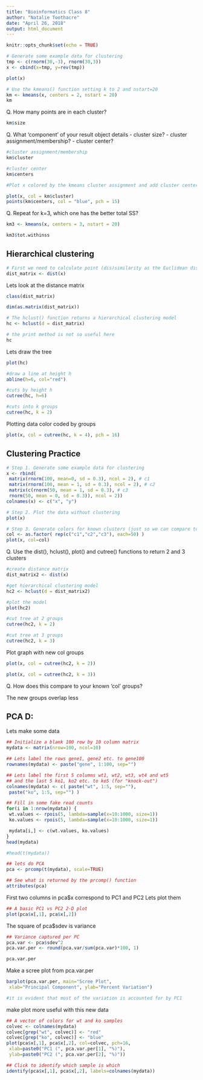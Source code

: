 ```yaml
---
title: "Bioinformatics Class 8"
author: "Natalie Toothacre"
date: "April 26, 2018"
output: html_document
---
```


```r
knitr::opts_chunk$set(echo = TRUE)
```



```r
# Generate some example data for clustering
tmp <- c(rnorm(30,-3), rnorm(30,3))
x <- cbind(x=tmp, y=rev(tmp))

plot(x)

```

```r
# Use the kmeans() function setting k to 2 and nstart=20
km <- kmeans(x, centers = 2, nstart = 20)
km

```

Q. How many points are in each cluster?
```r
km$size
```


Q. What ‘component’ of your result object details
 - cluster size?
 - cluster assignment/membership?
 - cluster center?
 
```r
#cluster assignment/membership
km$cluster

#cluster center
km$centers

```
 


 
```r
#Plot x colored by the kmeans cluster assignment and add cluster centers as blue points

plot(x, col = km$cluster)
points(km$centers, col = "blue", pch = 15)

```
 
 
Q. Repeat for k=3, which one has the better total SS?

```r
km3 <- kmeans(x, centers = 3, nstart = 20)

km3$tot.withinss
```



## Hierarchical clustering

```r
# First we need to calculate point (dis)similarity as the Euclidean distance between observations
dist_matrix <- dist(x)

```

Lets look at the distance matrix

```r
class(dist_matrix)
```

```r
dim(as.matrix(dist_matrix))
```


```r
# The hclust() function returns a hierarchical clustering model
hc <- hclust(d = dist_matrix)

# the print method is not so useful here
hc 


```

Lets draw the tree

```r
plot(hc)

#draw a line at height h
abline(h=6, col="red")

#cuts by height h
cutree(hc, h=6)

#cuts into k groups
cutree(hc, k = 2)
```


Plotting data color coded by groups

```r
plot(x, col = cutree(hc, k = 4), pch = 16)
```



## Clustering Practice

```r
# Step 1. Generate some example data for clustering
x <- rbind(
 matrix(rnorm(100, mean=0, sd = 0.3), ncol = 2), # c1
 matrix(rnorm(100, mean = 1, sd = 0.3), ncol = 2), # c2
 matrix(c(rnorm(50, mean = 1, sd = 0.3), # c3
 rnorm(50, mean = 0, sd = 0.3)), ncol = 2))
colnames(x) <- c("x", "y")

```


```r
# Step 2. Plot the data without clustering
plot(x)

```


```r
# Step 3. Generate colors for known clusters (just so we can compare to hclust results)
col <- as.factor( rep(c("c1","c2","c3"), each=50) )
plot(x, col=col)


```

Q. Use the dist(), hclust(), plot() and cutree() functions to return 2 and 3 clusters

```r
#create distance matrix
dist_matrix2 <- dist(x)

#get hierarchical clustering model
hc2 <- hclust(d = dist_matrix2)

#plot the model
plot(hc2)


```


```r
#cut tree at 2 groups
cutree(hc2, k = 2)

#cut tree at 3 groups
cutree(hc2, k = 3)
```


Plot graph with new col groups

```r
plot(x, col = cutree(hc2, k = 2))
```

```r
plot(x, col = cutree(hc2, k = 3))
```


Q. How does this compare to your known 'col' groups?

  The new groups overlap less


## PCA D:

Lets make some data

```r
## Initialize a blank 100 row by 10 column matrix
mydata <- matrix(nrow=100, ncol=10)
```

```r
## Lets label the rows gene1, gene2 etc. to gene100
rownames(mydata) <- paste("gene", 1:100, sep="") 
```

```r
## Lets label the first 5 columns wt1, wt2, wt3, wt4 and wt5
## and the last 5 ko1, ko2 etc. to ko5 (for "knock-out")
colnames(mydata) <- c( paste("wt", 1:5, sep=""),
 paste("ko", 1:5, sep="") )
```

```r
## Fill in some fake read counts
for(i in 1:nrow(mydata)) {
 wt.values <- rpois(5, lambda=sample(x=10:1000, size=1))
 ko.values <- rpois(5, lambda=sample(x=10:1000, size=1))

 mydata[i,] <- c(wt.values, ko.values)
}
head(mydata)
```

```r
#head(t(mydata))
```


```r
## lets do PCA
pca <- prcomp(t(mydata), scale=TRUE)

## See what is returned by the prcomp() function
attributes(pca) 
```

First two columns in pca$x correspond to PC1 and PC2
  Lets plot them

```r
## A basic PC1 vs PC2 2-D plot
plot(pca$x[,1], pca$x[,2]) 
```


The square of pca$sdev is variance

```r
## Variance captured per PC
pca.var <- pca$sdev^2 
pca.var.per <- round(pca.var/sum(pca.var)*100, 1)

pca.var.per
```

Make a scree plot from pca.var.per

```r
barplot(pca.var.per, main="Scree Plot",
 xlab="Principal Component", ylab="Percent Variation")

#it is evident that most of the variation is accounted for by PC1
```

make plot more useful with this new data

```r
## A vector of colors for wt and ko samples
colvec <- colnames(mydata)
colvec[grep("wt", colvec)] <- "red"
colvec[grep("ko", colvec)] <- "blue"
plot(pca$x[,1], pca$x[,2], col=colvec, pch=16,
 xlab=paste0("PC1 (", pca.var.per[1], "%)"),
 ylab=paste0("PC2 (", pca.var.per[2], "%)")) 

## Click to identify which sample is which
identify(pca$x[,1], pca$x[,2], labels=colnames(mydata))
```






